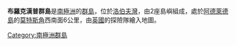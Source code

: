 {{unreferenced|time=2013-10-27T06:27:44+00:00}}
{{Coord|67|17|S|67|56|W|source:GNIS|display=title}}

'''布羅克漢普群島'''是[[南極洲|南極洲]]的[[群島|群島]]，位於[[洛伯夫灣|洛伯夫灣]]，由2座島嶼組成，處於[[阿德萊德島|阿德萊德島]]的[[莫特斯角|莫特斯角]]西南面6公里，由[[英國|英國]]的探險隊繪入地圖。

{{DEFAULTSORT:Brockhamp Islands}}
[[Category:南極洲群島|Category:南極洲群島]]


{{AdelaideIsland-geo-stub}}